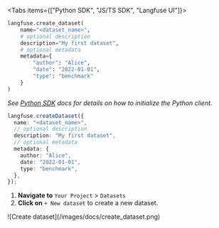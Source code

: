 <Tabs items={["Python SDK", "JS/TS SDK", "Langfuse UI"]}>
<Tab>

```python
langfuse.create_dataset(
    name="<dataset_name>",
    # optional description
    description="My first dataset",
    # optional metadata
    metadata={
        "author": "Alice",
        "date": "2022-01-01",
        "type": "benchmark"
    }
)
```

_See [Python SDK](/docs/sdk/python/sdk-v3) docs for details on how to initialize the Python client._

</Tab>
<Tab>

```ts
langfuse.createDataset({
  name: "<dataset_name>",
  // optional description
  description: "My first dataset",
  // optional metadata
  metadata: {
    author: "Alice",
    date: "2022-01-01",
    type: "benchmark",
  },
});
```

</Tab>

<Tab>

1. **Navigate to** `Your Project` > `Datasets` 
2. **Click on** `+ New dataset` to create a new dataset.

<Frame fullWidth>
![Create dataset](/images/docs/create_dataset.png)
</Frame>

</Tab>

</Tabs>
